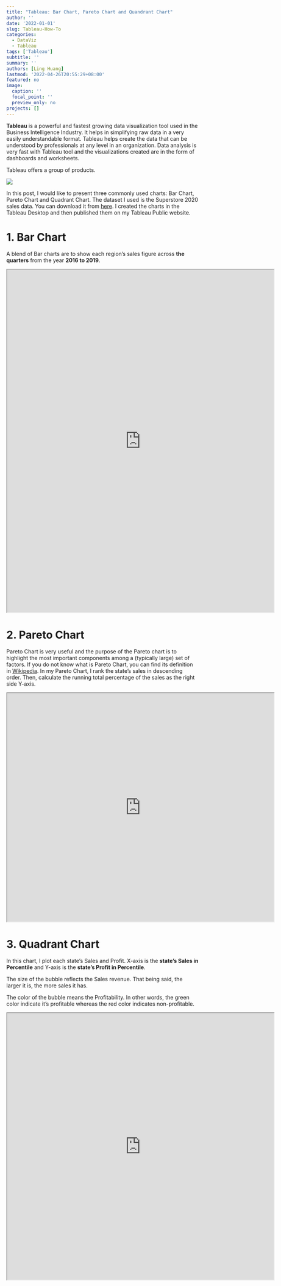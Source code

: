 ```yaml
---
title: "Tableau: Bar Chart, Pareto Chart and Quandrant Chart"
author: ''
date: '2022-01-01'
slug: Tableau-How-To
categories:
  - DataViz
  - Tableau
tags: ['Tableau']
subtitle: ''
summary: ''
authors: [Ling Huang]
lastmod: '2022-04-26T20:55:29+08:00'
featured: no
image:
  caption: ''
  focal_point: ''
  preview_only: no
projects: []
---
```


**Tableau** is a powerful and fastest growing data visualization tool used in the Business Intelligence Industry. It helps in simplifying raw data in a very easily understandable format. Tableau helps create the data that can be understood by professionals at any level in an organization. Data analysis is very fast with Tableau tool and the visualizations created are in the form of dashboards and worksheets.

Tableau offers a group of products.

![](TableauProductSuite.png)


In this post, I would like to present three commonly used charts: Bar Chart, Pareto Chart and Quadrant Chart. The dataset I used is the Superstore 2020 sales data. You can download it from [here](./Superstore2020.xls). I created the charts in the Tableau Desktop and then published them on my Tableau Public website.

# 1. Bar Chart

A blend of Bar charts are to show each region's sales figure across **the quarters** from the year **2016 to 2019**.

<iframe src="https://public.tableau.com/views/TotalSalesbyQuarterbyRegion/AverageByRegion?:showVizHome=no&:embed=true"
 width="700" height="900"></iframe>

# 2. Pareto Chart

Pareto Chart is very useful and the purpose of the Pareto chart is to highlight the most important components among a (typically large) set of factors. If you do not know what is Pareto Chart, you can find its definition in [Wikipedia](https://en.wikipedia.org/wiki/Pareto_chart). In my Pareto Chart, I rank the state's sales in descending order. Then, calculate the running total percentage of the sales as the right side Y-axis.

<iframe src="https://public.tableau.com/views/ParetoChart_16509549011250/Pareto?:language=en-US&:display_count=n&:origin=viz_share_link&:showVizHome=no&:embed=true"
 width="700" height="600"></iframe>


# 3. Quadrant Chart  

In this chart, I plot each state's Sales and Profit. X-axis is the **state's Sales in Percentile** and Y-axis is the **state's Profit in Percentile**. 

The size of the bubble reflects the Sales revenue. That being said, the larger it is, the more sales it has.  

The color of the bubble means the Profitability. In other words, the green color indicate it's profitable whereas the red color indicates non-profitable.


<iframe src="https://public.tableau.com/views/QuadrantChart_16509548402850/Quadrant?:language=en-US&:display_count=n&:origin=viz_share_link&:showVizHome=no&:embed=true"
 width="700" height="700"></iframe>
 
 